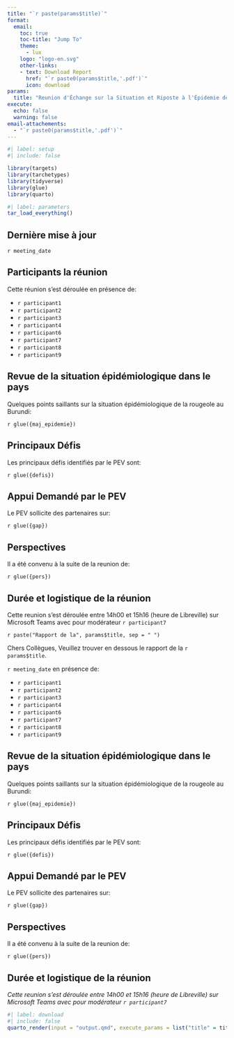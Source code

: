 ```yaml
---
title: "`r paste(params$title)`"
format: 
  email:
    toc: true
    toc-title: "Jump To"
    theme:
      - lux
    logo: "logo-en.svg"
    other-links:
    - text: Download Report
      href: "`r paste0(params$title,'.pdf')`"
      icon: download
params:
  title: "Reunion d'Échange sur la Situation et Riposte à l'Épidemie de Rougeole au Burundi"
execute: 
  echo: false
  warning: false
email-attachements:
  - "`r paste0(params$title,'.pdf')`"
---
```



```r
#| label: setup
#| include: false

library(targets)
library(tarchetypes)
library(tidyverse)
library(glue)
library(quarto)
```

```r
#| label: parameters
tar_load_everything()


```





::: {.callout-note}

## Dernière mise à jour

`r meeting_date`

:::


## Participants  la réunion
Cette réunion s'est déroulée en présence de:

* `r participant1`
- `r participant2`
* `r participant3`
* `r participant4`
* `r participant6`
* `r participant7`
* `r participant8`
* `r participant9`

## Revue de la situation épidémiologique dans le pays 

Quelques points saillants sur la situation épidémiologique de la rougeole au Burundi:

`r glue({maj_epidemie})`


## Principaux Défis 

Les principaux défis identifiés par le PEV sont: 

`r glue({defis})`

## Appui Demandé par le PEV 

Le PEV sollicite des partenaires sur: 

`r glue({gap})`

## Perspectives

Il a été convenu à la suite de la reunion de:

`r glue({pers})`

:::{.callout-note}

## Durée et logistique de la réunion

Cette reunion s'est déroulée entre 14h00 et 15h16 (heure de Libreville) sur Microsoft Teams avec pour modérateur `r participant7`

:::

:::{.email}

:::{.subject}

`r paste("Rapport de la", params$title, sep = " ")`
:::


Chers Collègues, 
Veuillez trouver en dessous le rapport de la `r params$title`.


`r meeting_date` en présence de:

* `r participant1`
- `r participant2`
* `r participant3`
* `r participant4`
* `r participant6`
* `r participant7`
* `r participant8`
* `r participant9`

## Revue de la situation épidémiologique dans le pays 

Quelques points saillants sur la situation épidémiologique de la rougeole au Burundi:

`r glue({maj_epidemie})`


## Principaux Défis 

Les principaux défis identifiés par le PEV sont: 

`r glue({defis})`

## Appui Demandé par le PEV 

Le PEV sollicite des partenaires sur: 

`r glue({gap})`

## Perspectives

Il a été convenu à la suite de la reunion de:

`r glue({pers})`

:::{.callout-note}

## Durée et logistique de la réunion

*Cette reunion s'est déroulée entre 14h00 et 15h16 (heure de Libreville) sur Microsoft Teams avec pour modérateur `r participant7`*

:::


:::


```r
#| label: download
#| include: false
quarto_render(input = "output.qmd", execute_params = list("title" = title), output_file = glue("{title}.pdf"))

```



















